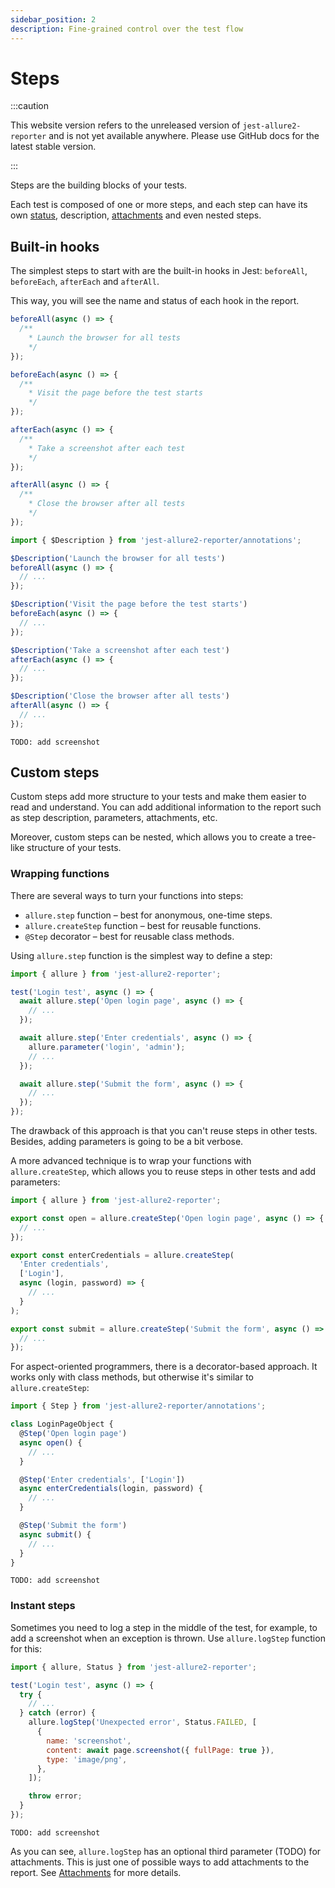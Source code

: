 ```yaml
---
sidebar_position: 2
description: Fine-grained control over the test flow
---
```



# Steps

:::caution

This website version refers to the unreleased version of `jest-allure2-reporter` and is not yet available
anywhere. Please use GitHub docs for the latest stable version.

:::

Steps are the building blocks of your tests.

Each test is composed of one or more steps, and each step can have its own [status](../config/statuses.mdx),
description, [attachments](attachments.mdx) and even nested steps.

## Built-in hooks

The simplest steps to start with are the built-in hooks in Jest: `beforeAll`, `beforeEach`, `afterEach` and `afterAll`.

This way, you will see the name and status of each hook in the report.

<Tabs groupId="approach">
  <TabItem value="jsdoc" label="JSDoc">

```js
beforeAll(async () => {
  /**
    * Launch the browser for all tests
    */
});

beforeEach(async () => {
  /**
    * Visit the page before the test starts
    */
});

afterEach(async () => {
  /**
    * Take a screenshot after each test
    */
});

afterAll(async () => {
  /**
    * Close the browser after all tests
    */
});
```

  </TabItem>
  <TabItem value="dsl" label="Function">

```js
import { $Description } from 'jest-allure2-reporter/annotations';

$Description('Launch the browser for all tests')
beforeAll(async () => {
  // ...
});

$Description('Visit the page before the test starts')
beforeEach(async () => {
  // ...
});

$Description('Take a screenshot after each test')
afterEach(async () => {
  // ...
});

$Description('Close the browser after all tests')
afterAll(async () => {
  // ...
});
```

  </TabItem>
  <TabItem value="demo" label="Demo">

    TODO: add screenshot

  </TabItem>
</Tabs>

## Custom steps

Custom steps add more structure to your tests and make them easier to read and understand.
You can add additional information to the report such as step description, parameters, attachments, etc.

Moreover, custom steps can be nested, which allows you to create a tree-like structure of your tests.

### Wrapping functions

There are several ways to turn your functions into steps:

* `allure.step` function – best for anonymous, one-time steps.
* `allure.createStep` function – best for reusable functions.
* `@Step` decorator – best for reusable class methods.

<Tabs>
  <TabItem value="step">

Using `allure.step` function is the simplest way to define a step:

```js
import { allure } from 'jest-allure2-reporter';

test('Login test', async () => {
  await allure.step('Open login page', async () => {
    // ...
  });

  await allure.step('Enter credentials', async () => {
    allure.parameter('login', 'admin');
    // ...
  });

  await allure.step('Submit the form', async () => {
    // ...
  });
});
```

The drawback of this approach is that you can't reuse steps in other tests.
Besides, adding parameters is going to be a bit verbose.

  </TabItem>
  <TabItem value="createStep">

A more advanced technique is to wrap your functions with `allure.createStep`,
which allows you to reuse steps in other tests and add parameters:

```js
import { allure } from 'jest-allure2-reporter';

export const open = allure.createStep('Open login page', async () => {
  // ...
});

export const enterCredentials = allure.createStep(
  'Enter credentials',
  ['Login'],
  async (login, password) => {
    // ...
  }
);

export const submit = allure.createStep('Submit the form', async () => {
  // ...
});
```

  </TabItem>
  <TabItem value="@Step">

For aspect-oriented programmers, there is a decorator-based approach. It works only with class methods,
but otherwise it's similar to `allure.createStep`:

```js
import { Step } from 'jest-allure2-reporter/annotations';

class LoginPageObject {
  @Step('Open login page')
  async open() {
    // ...
  }

  @Step('Enter credentials', ['Login'])
  async enterCredentials(login, password) {
    // ...
  }

  @Step('Submit the form')
  async submit() {
    // ...
  }
}
```

  </TabItem>
  <TabItem value="demo" label="Demo">

    TODO: add screenshot

  </TabItem>
</Tabs>

### Instant steps

Sometimes you need to log a step in the middle of the test, for example, to add a screenshot when an exception is thrown. Use `allure.logStep` function for this:

<Tabs>
  <TabItem value="logStep">

```js
import { allure, Status } from 'jest-allure2-reporter';

test('Login test', async () => {
  try {
    // ...
  } catch (error) {
    allure.logStep('Unexpected error', Status.FAILED, [
      {
        name: 'screenshot',
        content: await page.screenshot({ fullPage: true }),
        type: 'image/png',
      },
    ]);

    throw error;
  }
});
```

  </TabItem>
  <TabItem value="demo" label="Demo">

    TODO: add screenshot

  </TabItem>
</Tabs>

As you can see, `allure.logStep` has an optional third parameter (TODO) for attachments. This is just one of possible ways to add attachments to the report. See [Attachments](attachments.mdx) for more details.
